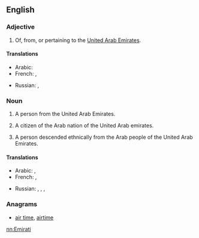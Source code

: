 {{also|emirati}}
==English==

===Adjective===
{{en-adj|-}}

# Of, from, or pertaining to the [[United Arab Emirates]].

====Translations====
{{trans-top|Of, from, or pertaining to United Arab Emirates}}
* Arabic: {{t-|ar|إماراتي‎|tr='imaraatiy}}
* French: {{t+|fr|émirati}}, {{t+|fr|émirien}}
{{trans-mid}}
* Russian: {{t-|ru|эмиратский|tr=emirátskij}}, {{t-|ru|ОАЭ|tr=o-a-é}}
{{trans-bottom}}

===Noun===
{{en-noun}}

# A person from the United Arab Emirates.
# {{historical}} A citizen of the Arab nation of the United Arab emirates.
# A person descended ethnically from the Arab people of the United Arab Emirates.

====Translations====
{{trans-top|A person from the United Arab Emirates}}
* Arabic: {{t-|ar|إماراتي‎|m|tr='imaraatiy}}, {{t-|ar|إماراتية|f|tr='imaratíyya}}
* French: {{t-|fr|Émirati}},  {{t+|fr|Émirien|m}}
{{trans-mid}}
* Russian: {{t-|ru|житель ОАЭ|m|tr=žítel' o-a-é}},  {{t-|ru|жительница ОАЭ|f|tr=žítel'nica o-a-é}}, {{t-|ru|эмиратец|m|tr=emirátec}}, {{t-|ru|эмиратка|f|tr=emirátka}}
{{trans-bottom}}

===Anagrams===
* [[air time#English|air time]], [[airtime#English|airtime]]

[[nn:Emirati]]